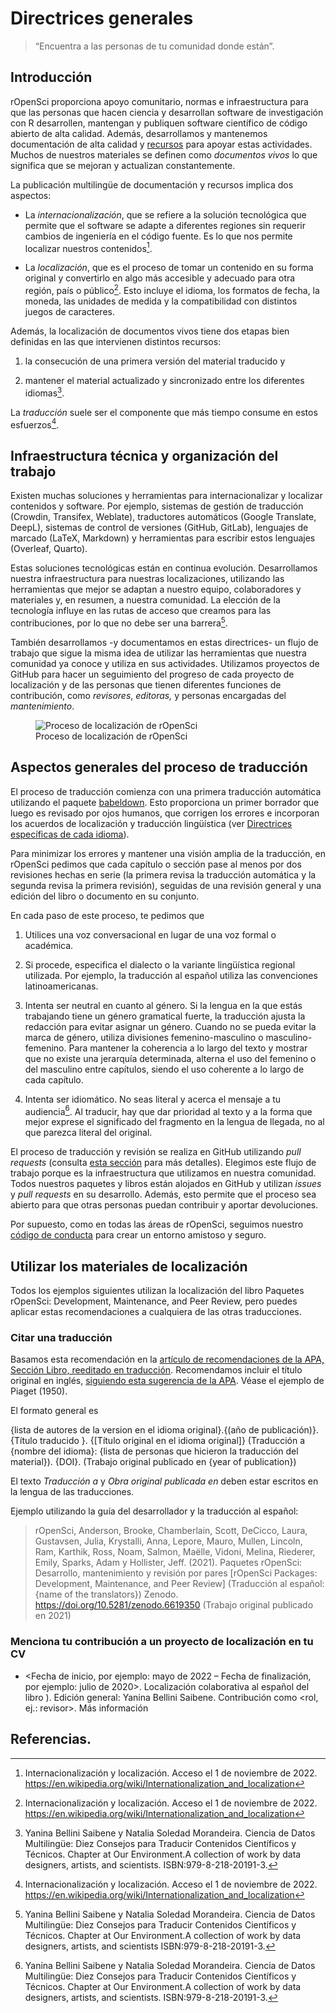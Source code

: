 # Directrices generales

> "Encuentra a las personas de tu comunidad donde están".

## Introducción

rOpenSci proporciona apoyo comunitario, normas e infraestructura para que las personas que hacen ciencia y desarrollan software de investigación con R desarrollen, mantengan y publiquen software científico de código abierto de alta calidad.
Además, desarrollamos y mantenemos documentación de alta calidad y [recursos](/resources/) para apoyar estas actividades.
Muchos de nuestros materiales se definen como *documentos vivos* lo que significa que se mejoran y actualizan constantemente.

La publicación multilingüe de documentación y recursos implica dos aspectos:

- La *internacionalización*, que se refiere a la solución tecnológica que permite que el software se adapte a diferentes regiones sin requerir cambios de ingeniería en el código fuente.
  Es lo que nos permite localizar nuestros contenidos[^intro-1].

- La *localización*, que es el proceso de tomar un contenido en su forma original y convertirlo en algo más accesible y adecuado para otra región, país o público[^intro-2].
  Esto incluye el idioma, los formatos de fecha, la moneda, las unidades de medida y la compatibilidad con distintos juegos de caracteres.

[^intro-1]: Internacionalización y localización.
Acceso el 1 de noviembre de 2022.
[https://en.wikipedia.org/wiki/Internationalization\_and\_localization](https://en.wikipedia.org/wiki/Internationalization_and_localization)

[^intro-2]: Internacionalización y localización.
Acceso el 1 de noviembre de 2022.
[https://en.wikipedia.org/wiki/Internationalization\_and\_localization](https://en.wikipedia.org/wiki/Internationalization_and_localization)

Además, la localización de documentos vivos tiene dos etapas bien definidas en las que intervienen distintos recursos:

1. la consecución de una primera versión del material traducido y

2. mantener el material actualizado y sincronizado entre los diferentes idiomas[^intro-3].

[^intro-3]: Yanina Bellini Saibene y Natalia Soledad Morandeira.
Ciencia de Datos Multilingüe: Diez Consejos para Traducir Contenidos Científicos y Técnicos.
    Chapter at Our Environment.A collection of work by data designers, artists, and scientists.
ISBN:979-8-218-20191-3.

La *traducción* suele ser el componente que más tiempo consume en estos esfuerzos[^intro-4].

[^intro-4]: Internacionalización y localización.
Acceso el 1 de noviembre de 2022.
[https://en.wikipedia.org/wiki/Internationalization\_and\_localization](https://en.wikipedia.org/wiki/Internationalization_and_localization)

## Infraestructura técnica y organización del trabajo

Existen muchas soluciones y herramientas para internacionalizar y localizar contenidos y software.
Por ejemplo, sistemas de gestión de traducción (Crowdin, Transifex, Weblate), traductores automáticos (Google Translate, DeepL), sistemas de control de versiones (GitHub, GitLab), lenguajes de marcado (LaTeX, Markdown) y herramientas para escribir estos lenguajes (Overleaf, Quarto).

Estas soluciones tecnológicas están en continua evolución.
Desarrollamos nuestra infraestructura para nuestras localizaciones, utilizando las herramientas que mejor se adaptan a nuestro equipo, colaboradores y materiales y, en resumen, a nuestra comunidad.
La elección de la tecnología influye en las rutas de acceso que creamos para las contribuciones, por lo que no debe ser una barrera[^intro-5].

[^intro-5]: Yanina Bellini Saibene y Natalia Soledad Morandeira.
Ciencia de Datos Multilingüe: Diez Consejos para Traducir Contenidos Científicos y Técnicos.
    Chapter at Our Environment.A collection of work by data designers, artists, and scientists
ISBN:979-8-218-20191-3.

También desarrollamos -y documentamos en estas directrices- un flujo de trabajo que sigue la misma idea de utilizar las herramientas que nuestra comunidad ya conoce y utiliza en sus actividades.
Utilizamos proyectos de GitHub para hacer un seguimiento del progreso de cada proyecto de localización y de las personas que tienen diferentes funciones de contribución, como *revisores*, *editoras,* y personas encargadas del *mantenimiento*.

![Proceso de localización de rOpenSci](images/localization_concept_map.png){fig-alt="Ciclo del proceso de localización: creamos una Pull Request con la primera traducción automática, esa traducción recibe dos revisiones y luego quien edita hace una revisión final y fusiona los cambios.  Estas personas actualizan las directrices de traducción que definen un glosario y los acuerdos sobre el uso del idioma."}

## Aspectos generales del proceso de traducción

El proceso de traducción comienza con una primera traducción automática utilizando el paquete [babeldown](https://docs.ropensci.org/babeldown/).
Esto proporciona un primer borrador que luego es revisado por ojos humanos, que corrigen los errores e incorporan los acuerdos de localización y traducción lingüística (ver [Directrices específicas de cada idioma](specific_guidelines.html)).

Para minimizar los errores y mantener una visión amplia de la traducción, en rOpenSci pedimos que cada capítulo o sección pase al menos por dos revisiones hechas en serie (la primera revisa la traducción automática y la segunda revisa la primera revisión), seguidas de una revisión general y una edición del libro o documento en su conjunto.

En cada paso de este proceso, te pedimos que

1. Utilices una voz conversacional en lugar de una voz formal o académica.

2. Si procede, especifica el dialecto o la variante lingüística regional utilizada.
  Por ejemplo, la traducción al español utiliza las convenciones latinoamericanas.

3. Intenta ser neutral en cuanto al género.
  Si la lengua en la que estás trabajando tiene un género gramatical fuerte, la traducción ajusta la redacción para evitar asignar un género.
  Cuando no se pueda evitar la marca de género, utiliza divisiones femenino-masculino o masculino-femenino.
  Para mantener la coherencia a lo largo del texto y mostrar que no existe una jerarquía determinada, alterna el uso del femenino o del masculino entre capítulos, siendo el uso coherente a lo largo de cada capítulo.

4. Intenta ser idiomático.
  No seas literal y acerca el mensaje a tu audiencia[^intro-6].
  Al traducir, hay que dar prioridad al texto y a la forma que mejor exprese el significado del fragmento en la lengua de llegada, no al que parezca literal del original.

[^intro-6]: Yanina Bellini Saibene y Natalia Soledad Morandeira.
Ciencia de Datos Multilingüe: Diez Consejos para Traducir Contenidos Científicos y Técnicos.
    Chapter at Our Environment.A collection of work by data designers, artists, and scientists.
ISBN:979-8-218-20191-3.

El proceso de traducción y revisión se realiza en GitHub utilizando *pull requests* (consulta [esta sección](#pr-edition) para más detalles).
Elegimos este flujo de trabajo porque es la infraestructura que utilizamos en nuestra comunidad.
Todos nuestros paquetes y libros están alojados en GitHub y utilizan *issues* y *pull requests* en su desarrollo.
Además, esto permite que el proceso sea abierto para que otras personas puedan contribuir y aportar devoluciones.

Por supuesto, como en todas las áreas de rOpenSci, seguimos nuestro [código de conducta](https://ropensci.org/code-of-conduct/) para crear un entorno amistoso y seguro.

## Utilizar los materiales de localización

Todos los ejemplos siguientes utilizan la localización del libro Paquetes rOpenSci: Development, Maintenance, and Peer Review, pero puedes aplicar estas recomendaciones a cualquiera de las otras traducciones.

### Citar una traducción

Basamos esta recomendación en la [artículo de recomendaciones de la APA, Sección Libro, reeditado en traducción](https://apastyle.apa.org/blog/citing-translated-works).
Recomendamos incluir el título original en inglés, [siguiendo esta sugerencia de la APA](https://writeanswers.royalroads.ca/faq/199295).
Véase el ejemplo de Piaget (1950).

El formato general es

{lista de autores de la version en el idioma original}.{(año de publicación)}.
{Título traducido }.
{[Título original en el idioma original]} (Traducción a {nombre del idioma}: {lista de personas que hicieron la traducción del material}).
{DOI}.
(Trabajo original publicado en {year of publication})

El texto *Traducción a* y *Obra original publicada en* deben estar escritos en la lengua de las traducciones.

Ejemplo utilizando la guía del desarrollador y la traducción al español:

> rOpenSci, Anderson, Brooke, Chamberlain, Scott, DeCicco, Laura, Gustavsen, Julia, Krystalli, Anna, Lepore, Mauro, Mullen, Lincoln, Ram, Karthik, Ross, Noam, Salmon, Maëlle, Vidoni, Melina, Riederer, Emily, Sparks, Adam y Hollister, Jeff.
> (2021).
> Paquetes rOpenSci: Desarrollo, mantenimiento y revisión por pares [rOpenSci Packages: Development, Maintenance, and Peer Review] (Traducción al español: {name of the translators}) Zenodo.
> [https://doi.org/10.5281/zenodo.6619350](https://doi.org/10.5281/zenodo.6619350) (Trabajo original publicado en 2021)

### Menciona tu contribución a un proyecto de localización en tu CV

- \<Fecha de inicio, por ejemplo: mayo de 2022 -- Fecha de finalización, por ejemplo: julio de 2020>. Localización colaborativa al español del libro ). Edición general: Yanina Bellini Saibene. Contribución como \<rol, ej.: revisor>. Más información <enlace al proyecto>

## Referencias.


